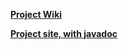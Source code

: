 <!-- -------------------------------------------------------------------------------
# Copyright (C) 2013 Andrei Olaru, Marius-Tudor Benea, Nguyen Thi Thuy Nga, Amal El Fallah Seghrouchni, Cedric Herpson.
 
 This file is part of tATAmI-PC.
 
 tATAmI-PC is free software: you can redistribute it and/or modify it under the terms of the GNU Lesser General Public License as published by the Free Software Foundation, either version 3 of the License, or any later version.
 
 tATAmI-PC is distributed in the hope that it will be useful, but WITHOUT ANY WARRANTY; without even the implied warranty of MERCHANTABILITY or FITNESS FOR A PARTICULAR PURPOSE.  See the GNU Lesser General Public License for more details.
 
 You should have received a copy of the GNU Lesser General Public License along with tATAmI-PC.  If not, see <http://www.gnu.org/licenses/>.
------------------------------------------------------------------------------- -->

'''[https://github.com/tATAmI-Project/tATAmI-PC/wiki Project Wiki]'''

'''[http://tatami-project.github.com/tATAmI-PC Project site, with javadoc]''' 